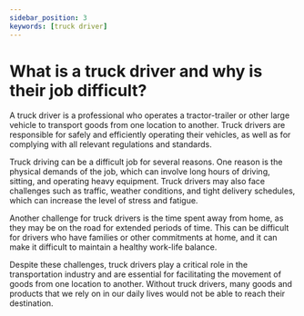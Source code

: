 ```yaml
---
sidebar_position: 3
keywords: [truck driver]
---
```


# What is a truck driver and why is their job difficult?

A truck driver is a professional who operates a tractor-trailer or other large vehicle to transport goods from one location to another. Truck drivers are responsible for safely and efficiently operating their vehicles, as well as for complying with all relevant regulations and standards.

Truck driving can be a difficult job for several reasons. One reason is the physical demands of the job, which can involve long hours of driving, sitting, and operating heavy equipment. Truck drivers may also face challenges such as traffic, weather conditions, and tight delivery schedules, which can increase the level of stress and fatigue.

Another challenge for truck drivers is the time spent away from home, as they may be on the road for extended periods of time. This can be difficult for drivers who have families or other commitments at home, and it can make it difficult to maintain a healthy work-life balance.

Despite these challenges, truck drivers play a critical role in the transportation industry and are essential for facilitating the movement of goods from one location to another. Without truck drivers, many goods and products that we rely on in our daily lives would not be able to reach their destination.

